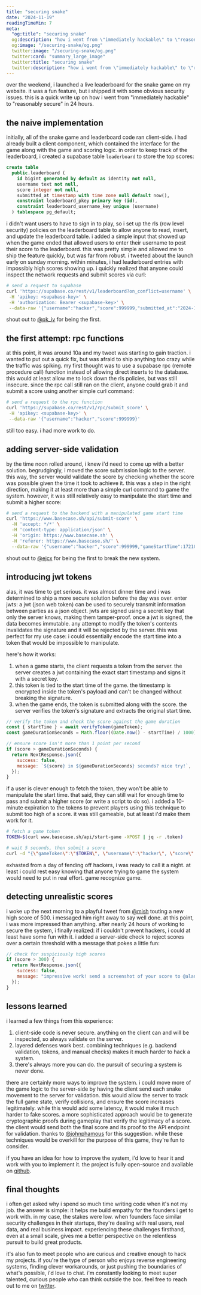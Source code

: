 ```yaml
---
title: "securing snake"
date: "2024-11-19"
readingTimeMin: 7
meta:
  "og:title": "securing snake"
  og:description: "how i went from \"immediately hackable\" to \"reasonably secure\" in 24 hours"
  og:image: "/securing-snake/og.png"
  twitter:image: "/securing-snake/og.png"
  twitter:card: "summary_large_image"
  twitter:title: "securing snake"
  twitter:description: "how i went from \"immediately hackable\" to \"reasonably secure\" in 24 hours"
---
```


over the weekend, i launched a live leaderboard for the snake game on my website. it was a fun
feature, but i shipped it with some obvious security issues. this is a quick write up on how i went
from "immediately hackable" to "reasonably secure" in 24 hours.

<tweet
  name="alana goyal"
  handle="alanaagoyal"
  avatar="/avatar.png"
  content="just shipped a live leaderboard for the snake game on basecase.sh\n\nlet the games begin 🤗"
  date="november 17, 2024"
  likes=98
  retweets=4
  replies=11
  url="https://x.com/alanaagoyal/status/1858202875698327670"
  mediaUrl="/securing-snake/tweet.png"
  mediaType="image"
  mediaAspectRatio="1"
/>

## the naive implementation

initially, all of the snake game and leaderboard code ran client-side. i had already built a client
component, which contained the interface for the game along with the game and scoring logic. in
order to keep track of the leaderboard, i created a supabase table `leaderboard` to store the top
scores:

```sql
create table
  public.leaderboard (
    id bigint generated by default as identity not null,
    username text not null,
    score integer not null,
    submitted_at timestamp with time zone null default now(),
    constraint leaderboard_pkey primary key (id),
    constraint leaderboard_username_key unique (username)
  ) tablespace pg_default;
```

i didn't want users to have to sign in to play, so i set up the rls (row level security) policies on
the leaderboard table to allow anyone to read, insert, and update the leaderboard table. i added a
simple input that showed up when the game ended that allowed users to enter their username to post
their score to the leaderboard. this was pretty simple and allowed me to ship the feature quickly,
but was far from robust. i tweeted about the launch early on sunday morning. within minutes, i had
leaderboard entries with impossibly high scores showing up. i quickly realized that anyone could
inspect the network requests and submit scores via curl:

```bash
# send a request to supabase
curl 'https://supabase.co/rest/v1/leaderboard?on_conflict=username' \
 -H 'apikey: <supabase-key>' \
 -H 'authorization: Bearer <supabase-key>' \
 --data-raw '{"username":"hacker","score":999999,"submitted_at":"2024-11-17T17:45:22.381Z"}'
```

shout out to [@pk_iv](https://x.com/pk_iv) for being the first.

## the first attempt: rpc functions

at this point, it was around 10a and my tweet was starting to gain traction. i wanted to put out a
quick fix, but was afraid to ship anything too crazy while the traffic was spiking. my first thought
was to use a supabase rpc (remote procedure call) function instead of allowing direct inserts to the
database. this would at least allow me to lock down the rls policies, but was still insecure. since
the rpc call still ran on the client, anyone could grab it and submit a score using another simple
curl command:

```bash
# send a request to the rpc function
curl 'https://supabase.co/rest/v1/rpc/submit_score' \
 -H 'apikey: <supabase-key>' \
 --data-raw '{"username":"hacker","score":999999}'
```

still too easy. i had more work to do.

## adding server-side validation

by the time noon rolled around, i knew i'd need to come up with a better solution. begrudgingly, i
moved the score submission logic to the server. this way, the server would validate the score by
checking whether the score was possible given the time it took to achieve it. this was a step in the
right direction, making it at least more than a simple curl command to game the system. however, it
was still relatively easy to manipulate the start time and submit a higher score:

```bash
# send a request to the backend with a manipulated game start time
curl 'https://www.basecase.sh/api/submit-score' \
  -H 'accept: */*' \
  -H 'content-type: application/json' \
  -H 'origin: https://www.basecase.sh' \
  -H 'referer: https://www.basecase.sh/' \
  --data-raw '{"username":"hacker","score":999999,"gameStartTime":1721889984973}'
```

shout out to [@ejcx](https://x.com/ejcx_) for being the first to break the new system.

## introducing jwt tokens

alas, it was time to get serious. it was almost dinner time and i was determined to ship a more
secure solution before the day was over. enter jwts: a jwt (json web token) can be used to securely
transmit information between parties as a json object. jwts are signed using a secret key that only
the server knows, making them tamper-proof. once a jwt is signed, the data becomes immutable. any
attempt to modify the token's contents invalidates the signature and it will be rejected by the
server. this was perfect for my use case: i could essentially encode the start time into a token
that would be impossible to manipulate.

here's how it works:

1. when a game starts, the client requests a token from the server. the server creates a jwt
   containing the exact start timestamp and signs it with a secret key.
2. this token is tied to the start time of the game. the timestamp is encrypted inside the token's
   payload and can't be changed without breaking the signature.
3. when the game ends, the token is submitted along with the score. the server verifies the token's
   signature and extracts the original start time.

```javascript
// verify the token and check the score against the game duration
const { startTime } = await verifyToken(gameToken);
const gameDurationSeconds = Math.floor((Date.now() - startTime) / 1000);

// ensure score isn't more than 1 point per second
if (score > gameDurationSeconds) {
  return NextResponse.json({
    success: false,
    message: `${score} in ${gameDurationSeconds} seconds? nice try!`,
  });
}
```

if a user is clever enough to fetch the token, they won't be able to manipulate the start time. that
said, they can still wait for enough time to pass and submit a higher score (or write a script to do
so). i added a 10-minute expiration to the tokens to prevent players using this technique to submit
too high of a score. it was still gameable, but at least i'd make them work for it.

```bash
# fetch a game token
TOKEN=$(curl www.basecase.sh/api/start-game -XPOST | jq -r .token)

# wait 5 seconds, then submit a score
curl -d "{\"gameToken\":\"$TOKEN\", \"username\":\"hacker\", \"score\":$SCORE+5}" www.basecase.sh/api/submit-score
```

exhasted from a day of fending off hackers, i was ready to call it a night. at least i could rest
easy knowing that anyone trying to game the system would need to put in real effort. game recognize
game.

## detecting unrealistic scores

i woke up the next morning to a playful tweet from [@mish](https://x.com/mishushakov) touting a new
high score of 500. i messaged him right away to say well done. at this point, i was more impressed
than anything. after nearly 24 hours of working to secure the system, i finally realized: if i
couldn't prevent hackers, i could at least have some fun with it. i added a server-side check to
reject scores over a certain threshold with a message that pokes a little fun:

```javascript
// check for suspiciously high scores
if (score > 300) {
  return NextResponse.json({
    success: false,
    message: "impressive work! send a screenshot of your score to @alanaagoyal",
  });
}
```

## lessons learned

i learned a few things from this experience:

1. client-side code is never secure. anything on the client can and will be inspected, so always
   validate on the server.
2. layered defenses work best. combining techniques (e.g. backend validation, tokens, and manual
   checks) makes it much harder to hack a system.
3. there's always more you can do. the pursuit of securing a system is never done.

there are certainly more ways to improve the system. i could move more of the game logic to the
server-side by having the client send each snake movement to the server for validation. this would
allow the server to track the full game state, verify collisions, and ensure the score increases
legitimately. while this would add some latency, it would make it much harder to fake scores. a more
sophisticated approach would be to generate cryptographic proofs during gameplay that verify the
legitimacy of a score. the client would send both the final score and its proof to the API endpoint
for validation. thanks to [@johnphamous](https://x.com/johnphamous) for this suggestion. while these
techniques would be overkill for the purpose of this game, they're fun to consider.

if you have an idea for how to improve the system, i'd love to hear it and work with you to
implement it. the project is fully open-source and available on
[github](https://github.com/alanaagoyal/basecase.sh).

## final thoughts

i often get asked why i spend so much time writing code when it's not my job. the answer is simple:
it helps me build empathy for the founders i get to work with. in my case, the stakes were low. when
founders face similar security challenges in their startups, they're dealing with real users, real
data, and real business impact. experiencing these challenges firsthand, even at a small scale,
gives me a better perspective on the relentless pursuit to build great products.

it's also fun to meet people who are curious and creative enough to hack my projects. if you're the
type of person who enjoys reverse engineering systems, finding clever workarounds, or just pushing
the boundaries of what's possible, i'd love to chat. i'm constantly looking to meet super talented,
curious people who can think outside the box. feel free to reach out to me on
[twitter](https://x.com/alanaagoyal).
